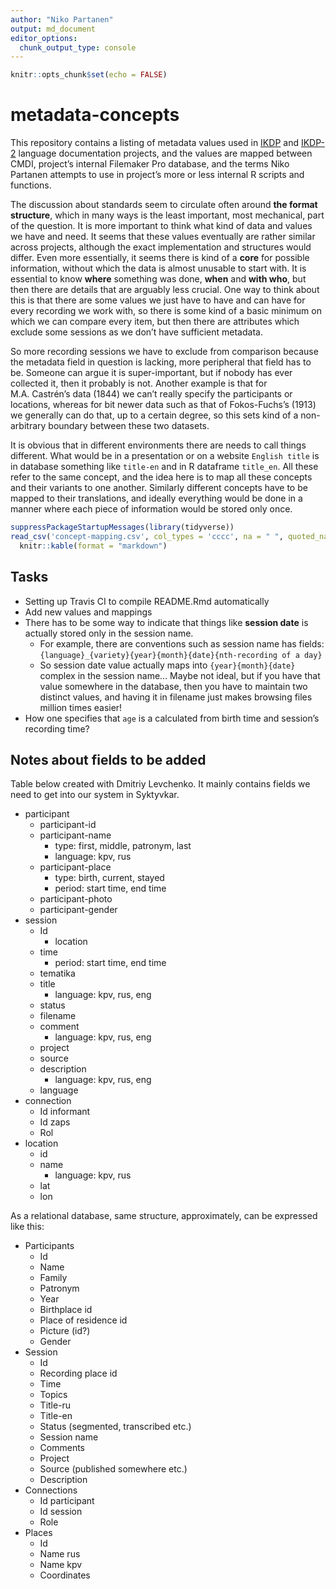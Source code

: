 ```yaml
---
author: "Niko Partanen"
output: md_document
editor_options: 
  chunk_output_type: console
---
```


```r
knitr::opts_chunk$set(echo = FALSE)
```


# metadata-concepts

This repository contains a listing of metadata values used in [IKDP](https://github.com/langdoc/IKDP) and [IKDP-2](https://github.com/langdoc/IKDP-2) language documentation projects, and the values are mapped between CMDI, project's internal Filemaker Pro database, and the terms Niko Partanen attempts to use in project's more or less internal R scripts and functions.

The discussion about standards seem to circulate often around **the format structure**, which in many ways is the least important, most mechanical, part of the question. It is more important to think what kind of data and values we have and need. It seems that these values eventually are rather similar across projects, although the exact implementation and structures would differ. Even more essentially, it seems there is kind of a **core** for possible information, without which the data is almost unusable to start with. It is essential to know **where** something was done, **when** and **with who**, but then there are details that are arguably less crucial. One way to think about this is that there are some values we just have to have and can have for every recording we work with, so there is some kind of a basic minimum on which we can compare every item, but then there are attributes which exclude some sessions as we don't have sufficient metadata.

So more recording sessions we have to exclude from comparison because the metadata field in question is lacking, more peripheral that field has to be. Someone can argue it is super-important, but if nobody has ever collected it, then it probably is not. Another example is that for M.A. Castrén's data (1844) we can't really specify the participants or locations, whereas for bit newer data such as that of Fokos-Fuchs's (1913) we generally can do that, up to a certain degree, so this sets kind of a non-arbitrary boundary between these two datasets.

It is obvious that in different environments there are needs to call things different. What would be in a presentation or on a website `English title` is in database something like `title-en` and in R dataframe `title_en`. All these refer to the same concept, and the idea here is to map all these concepts and their variants to one another. Similarly different concepts have to be mapped to their translations, and ideally everything would be done in a manner where each piece of information would be stored only once.

```r
suppressPackageStartupMessages(library(tidyverse))
read_csv('concept-mapping.csv', col_types = 'cccc', na = " ", quoted_na = TRUE) %>%
  knitr::kable(format = "markdown")
```

## Tasks

- Setting up Travis CI to compile README.Rmd automatically
- Add new values and mappings
- There has to be some way to indicate that things like **session date** is actually stored only in the session name.
    - For example, there are conventions such as session name has fields: `{language}_{variety}{year}{month}{date}{nth-recording of a day}`
    - So session date value actually maps into `{year}{month}{date}` complex in the session name… Maybe not ideal, but if you have that value somewhere in the database, then you have to maintain two distinct values, and having it in filename just makes browsing files million times easier!
- How one specifies that `age` is a calculated from birth time and session's recording time?

## Notes about fields to be added

Table below created with Dmitriy Levchenko. It mainly contains fields we need to get into our system in Syktyvkar.

- participant
    - participant-id
    - participant-name
        - type: first, middle, patronym, last
        - language: kpv, rus
    - participant-place
        - type: birth, current, stayed
        - period: start time, end time
    - participant-photo
    - participant-gender
- session
    - Id
        - location
    - time
        - period: start time, end time
    - tematika
    - title
        - language: kpv, rus, eng
    - status
    - filename
    - comment
        - language: kpv, rus, eng
    - project
    - source
    - description
        - language: kpv, rus, eng
    - language
- connection
    - Id informant
    - Id zaps
    - Rol
- location
    - id
    - name
        - language: kpv, rus
    - lat
    - lon

As a relational database, same structure, approximately, can be expressed like this:

- Participants
    - Id
    - Name
    - Family
    - Patronym
    - Year
    - Birthplace id
    - Place of residence id
    - Picture (id?)
    - Gender
- Session
    - Id
    - Recording place id
    - Time
    - Topics
    - Title-ru
    - Title-en
    - Status (segmented, transcribed etc.)
    - Session name
    - Comments
    - Project
    - Source (published somewhere etc.)
    - Description
- Connections
    - Id participant
    - Id session
    - Role
- Places
    - Id
    - Name rus
    - Name kpv
    - Coordinates

